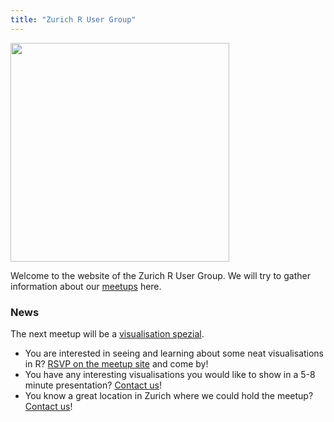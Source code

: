 ```yaml
---
title: "Zurich R User Group"
---
```


<img src="https://raw.githubusercontent.com/Zurich-R-User-Group/Zurich-R-User-Group.github.io/master/_files/plot_logo.png" width="350">

Welcome to the website of the Zurich R User Group.
We will try to gather information about our [meetups](http://www.meetup.com/Zurich-R-User-Group/) here.

### News
The next meetup will be a [visualisation spezial](http://www.meetup.com/Zurich-R-User-Group/events/231840730/).

- You are interested in seeing and learning about some neat visualisations in R? 
[RSVP on the meetup site](http://www.meetup.com/Zurich-R-User-Group/events/231840730/) and come by!
- You have any interesting visualisations you would like to show in a 5-8 minute presentation? 
[Contact us](http://www.meetup.com/Zurich-R-User-Group/members/?op=leaders)!
- You know a great location in Zurich where we could hold the meetup? 
[Contact us](http://www.meetup.com/Zurich-R-User-Group/members/?op=leaders)!

